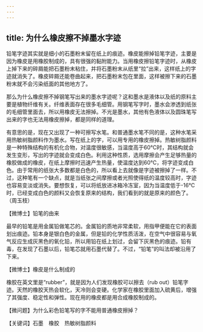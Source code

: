 ```yaml
---
---
---
```

title: 为什么橡皮擦不掉墨水字迹
---




铅笔字迹其实就是细小的石墨粉末留在纸上的痕迹。橡皮能擦掉铅笔字迹，主要是因为橡皮是用橡胶制成的，具有很强的黏附能力。当用橡皮擦铅笔字迹时，从橡皮上掉下来的碎屑能把石墨粉末粘住，并将石墨粉末从纸里“拉”出来，这样纸上的字迹就消失了。橡皮碎屑还能卷曲起来，把石墨粉末包在里面，这样被擦下来的石墨粉末就不会污染纸面的其他地方了。

那么为什么橡皮擦不掉钢笔写出来的墨水字迹呢？这和墨水是液体以及纸的原料主要是植物纤维有关。纤维表面存在很多毛细管。用钢笔写字时，墨水会渗透到纸张的毛细管里面去，所以用橡皮无法擦掉。不光是墨水，其他有色液体以及圆珠笔写出来的字也无法用橡皮擦掉，都是同样的道理。

有意思的是，现在又出现了一种可擦写水笔。和普通墨水笔不同的是，这种水笔采用热敏树脂颜料作为墨水。写在纸上的字，可以用专用的橡皮擦掉。热敏树脂颜料是一种特殊结构的有机化合物，对温度很敏感，当温度高于60℃时，其结构就会发生变形，写出的字迹就会变成白色。利用这种性质，选用摩擦会产生足够热量的橡胶做成的橡皮，在纸上摩擦时迅速产生热量，使温度达到60℃，将字迹变成白色。由于常用的纸张大多数都是白色的，所以看上去就像是字迹被擦掉了一样。不过，这种笔有一个缺点，就是当纸张之间摩擦或者光照使得纸的温度较高时，字迹也容易变淡或消失。要想恢复，可以将纸放进冰箱冷冻室，因为当温度低于-16℃时，已经变成白色的颜料又会恢复原来的结构，我们看到的就是原来的颜色了。（周玉枝）





【微博士】铅笔的由来



最早的铅笔是用金属铅做笔芯的。金属铅的质地非常柔软，用指甲便能在它的表面划出痕迹。铅本身是银白色的金属，但是铅的化学性质活泼，在空气中很容易与氧气反应生成灰黑色的氧化铅，所以用铅在纸上划过，会留下灰黑色的痕迹。铅有毒，在发现了石墨以后，铅笔芯就用石墨代替了。不过，“铅笔”的叫法却被沿用了下来。

【微博士】橡皮是什么制成的

橡胶在英文里是“rubber”，就是因为人们发现橡胶可以擦去（rub out）铅笔字迹。天然的橡胶天热会软化，天冷则会变硬。化学家在橡胶里面加入硫黄后，增强了其强度、稳定性和弹性。现在用的橡皮都是用合成橡胶制成的。

【微问题】为什么彩色铅笔写的字不能用普通橡皮擦掉？

【关键词】石墨　橡胶　热敏树脂颜料